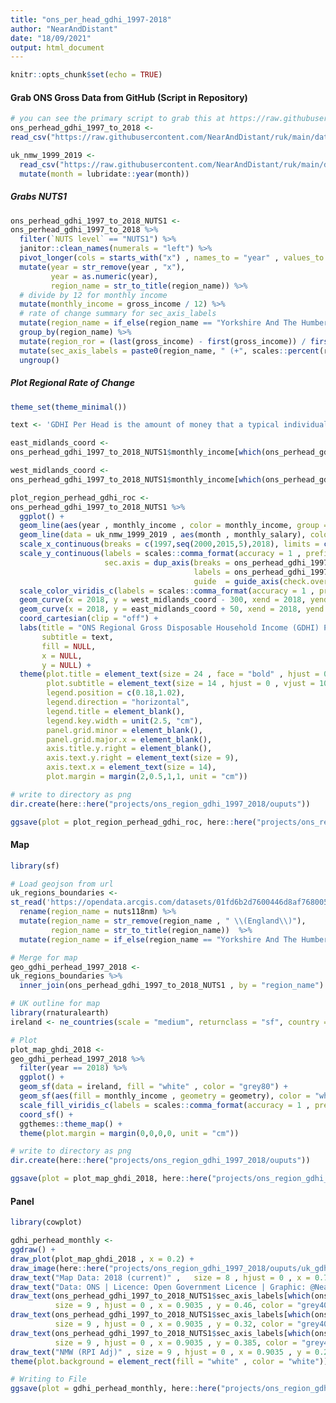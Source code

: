 ```yaml
---
title: "ons_per_head_gdhi_1997-2018"
author: "NearAndDistant"
date: "18/09/2021"
output: html_document
---
```


```r
knitr::opts_chunk$set(echo = TRUE)
```

#### Grab ONS Gross Data from GitHub (Script in Repository)
```r

# you can see the primary script to grab this at https://raw.githubusercontent.com/NearAndDistant/ruk/main/data_scripts/ons_gross_income_1997_to_2018/
ons_perhead_gdhi_1997_to_2018 <-
read_csv("https://raw.githubusercontent.com/NearAndDistant/ruk/main/data_scripts/ons_gdhi_97_18/ons_perhead_gdhi_1997_2018.csv")

uk_nmw_1999_2019 <-
  read_csv("https://raw.githubusercontent.com/NearAndDistant/ruk/main/data_scripts/nmw_1999_2019/nmw_1999_2019.csv") %>%
  mutate(month = lubridate::year(month))

```

##### Grabs NUTS1
```r

ons_perhead_gdhi_1997_to_2018_NUTS1 <-
ons_perhead_gdhi_1997_to_2018 %>%
  filter(`NUTS level` == "NUTS1") %>%
  janitor::clean_names(numerals = "left") %>%
  pivot_longer(cols = starts_with("x") , names_to = "year" , values_to = "gross_income") %>%
  mutate(year = str_remove(year , "x"),
         year = as.numeric(year),
         region_name = str_to_title(region_name)) %>%
  # divide by 12 for monthly income
  mutate(monthly_income = gross_income / 12) %>%
  # rate of change summary for sec_axis_labels 
  mutate(region_name = if_else(region_name == "Yorkshire And The Humber", "Yorkshire", region_name)) %>%
  group_by(region_name) %>%
  mutate(region_ror = (last(gross_income) - first(gross_income)) / first(gross_income)) %>%
  mutate(sec_axis_labels = paste0(region_name, " (+", scales::percent(region_ror, accuracy = 2),")")) %>%
  ungroup()
```

##### Plot Regional Rate of Change 
```r
theme_set(theme_minimal())

text <- 'GDHI Per Head is the amount of money that a typical individual in an average regional household has available after they have paid\ndirect and indirect taxes and received any direct benefits. GDHI is a concept that is seen to reflect the “material welfare”. Regional\nestimates are produced in current prices (which include the effects of inflation).'

east_midlands_coord <-
ons_perhead_gdhi_1997_to_2018_NUTS1$monthly_income[which(ons_perhead_gdhi_1997_to_2018_NUTS1$year == 2018 & ons_perhead_gdhi_1997_to_2018_NUTS1$region_name =="East Midlands")]

west_midlands_coord <-
ons_perhead_gdhi_1997_to_2018_NUTS1$monthly_income[which(ons_perhead_gdhi_1997_to_2018_NUTS1$year == 2018 & ons_perhead_gdhi_1997_to_2018_NUTS1$region_name =="West Midlands")]

plot_region_perhead_gdhi_roc <-
ons_perhead_gdhi_1997_to_2018_NUTS1 %>%
  ggplot() +
  geom_line(aes(year , monthly_income , color = monthly_income, group = region_name), show.legend = TRUE , size = 1.5) +
  geom_line(data = uk_nmw_1999_2019 , aes(month , monthly_salary), color = "black") +
  scale_x_continuous(breaks = c(1997,seq(2000,2015,5),2018), limits = c(1997,2018), expand = c(0,0)) +
  scale_y_continuous(labels = scales::comma_format(accuracy = 1 , prefix = "£"),
                     sec.axis = dup_axis(breaks = ons_perhead_gdhi_1997_to_2018_NUTS1$monthly_income[which(ons_perhead_gdhi_1997_to_2018_NUTS1$year == 2018)],
                                         labels = ons_perhead_gdhi_1997_to_2018_NUTS1$sec_axis_labels[which(ons_perhead_gdhi_1997_to_2018_NUTS1$year == 2018)],
                                         guide  = guide_axis(check.overlap = TRUE))) +
  scale_color_viridis_c(labels = scales::comma_format(accuracy = 1 , prefix = "£"), direction = -1) +
  geom_curve(x = 2018, y = west_midlands_coord - 300, xend = 2018, yend = west_midlands_coord, curvature = -0.4 , arrow = arrow( length = unit(0.01, "npc")), color = "grey30") +
  geom_curve(x = 2018, y = east_midlands_coord + 50, xend = 2018, yend = east_midlands_coord, arrow = arrow(length = unit(0.01, "npc")), color = "grey30") +
  coord_cartesian(clip = "off") +
  labs(title = "ONS Regional Gross Disposable Household Income (GDHI) Per Head 1997 to 2018",
       subtitle = text,
       fill = NULL,
       x = NULL,
       y = NULL) +
  theme(plot.title = element_text(size = 24 , face = "bold" , hjust = 0, vjust = 7),
        plot.subtitle = element_text(size = 14 , hjust = 0 , vjust = 10),
        legend.position = c(0.18,1.02),
        legend.direction = "horizontal",
        legend.title = element_blank(),
        legend.key.width = unit(2.5, "cm"),
        panel.grid.minor = element_blank(), 
        panel.grid.major.x = element_blank(), 
        axis.title.y.right = element_blank(), 
        axis.text.y.right = element_text(size = 9),
        axis.text.x = element_text(size = 14),
        plot.margin = margin(2,0.5,1,1, unit = "cm"))

# write to directory as png
dir.create(here::here("projects/ons_region_gdhi_1997_2018/ouputs"))

ggsave(plot = plot_region_perhead_gdhi_roc, here::here("projects/ons_region_gdhi_1997_2018/ouputs/uk_gdhi_plot.png"), dpi = 360, height = 10, width = 16)

```

#### Map
```r
library(sf)

# Load geojson from url
uk_regions_boundaries <-
st_read('https://opendata.arcgis.com/datasets/01fd6b2d7600446d8af768005992f76a_3.geojson') %>%
  rename(region_name = nuts118nm) %>% 
  mutate(region_name = str_remove(region_name , " \\(England\\)"), 
         region_name = str_to_title(region_name))  %>%
  mutate(region_name = if_else(region_name == "Yorkshire And The Humber", "Yorkshire", region_name))

# Merge for map
geo_gdhi_perhead_1997_2018 <- 
uk_regions_boundaries %>%
  inner_join(ons_perhead_gdhi_1997_to_2018_NUTS1 , by = "region_name")

# UK outline for map
library(rnaturalearth)
ireland <- ne_countries(scale = "medium", returnclass = "sf", country = "Ireland")

# Plot
plot_map_ghdi_2018 <-
geo_gdhi_perhead_1997_2018 %>%
  filter(year == 2018) %>%
  ggplot() +
  geom_sf(data = ireland, fill = "white" , color = "grey80") +
  geom_sf(aes(fill = monthly_income , geometry = geometry), color = "white" , show.legend = FALSE) +
  scale_fill_viridis_c(labels = scales::comma_format(accuracy = 1 , prefix = "£") , direction = -1 , begin = 0 , end = 0.8 , alpha = 0.5) +
  coord_sf() +
  ggthemes::theme_map() +
  theme(plot.margin = margin(0,0,0,0, unit = "cm"))

# write to directory as png
dir.create(here::here("projects/ons_region_gdhi_1997_2018/ouputs"))

ggsave(plot = plot_map_ghdi_2018, here::here("projects/ons_region_gdhi_1997_2018/ouputs/uk_gdhi_map.png"), dpi = 360, height = 10, width = 8)

```

#### Panel
```r
library(cowplot)

gdhi_perhead_monthly <-
ggdraw() +
draw_plot(plot_map_ghdi_2018 , x = 0.2) +
draw_image(here::here("projects/ons_region_gdhi_1997_2018/ouputs/uk_gdhi_plot.png")) +
draw_text("Map Data: 2018 (current)" ,   size = 8 , hjust = 0 , x = 0.73 , y = 0.09, color = "grey60") +
draw_text("Data: ONS | Licence: Open Government Licence | Graphic: @NearAndDistant" ,   size = 12 , hjust = 0 , x = 0.37 , y = 0.8425) +
draw_text(ons_perhead_gdhi_1997_to_2018_NUTS1$sec_axis_labels[which(ons_perhead_gdhi_1997_to_2018_NUTS1$region_name == "East Midlands")] , 
          size = 9 , hjust = 0 , x = 0.9035 , y = 0.46, color = "grey40") +
draw_text(ons_perhead_gdhi_1997_to_2018_NUTS1$sec_axis_labels[which(ons_perhead_gdhi_1997_to_2018_NUTS1$region_name == "West Midlands")] , 
          size = 9 , hjust = 0 , x = 0.9035 , y = 0.32, color = "grey40") +
draw_text(ons_perhead_gdhi_1997_to_2018_NUTS1$sec_axis_labels[which(ons_perhead_gdhi_1997_to_2018_NUTS1$region_name == "Wales")] , 
          size = 9 , hjust = 0 , x = 0.9035 , y = 0.385, color = "grey40") +
draw_text("NMW (RPI Adj)" , size = 9 , hjust = 0 , x = 0.9035 , y = 0.26, color = "grey40") +
theme(plot.background = element_rect(fill = "white" , color = "white"))

# Writing to File
ggsave(plot = gdhi_perhead_monthly, here::here("projects/ons_region_gdhi_1997_2018/ouputs/uk_gdhi_panel.png"), dpi = 360, height = 10, width = 16)

```

